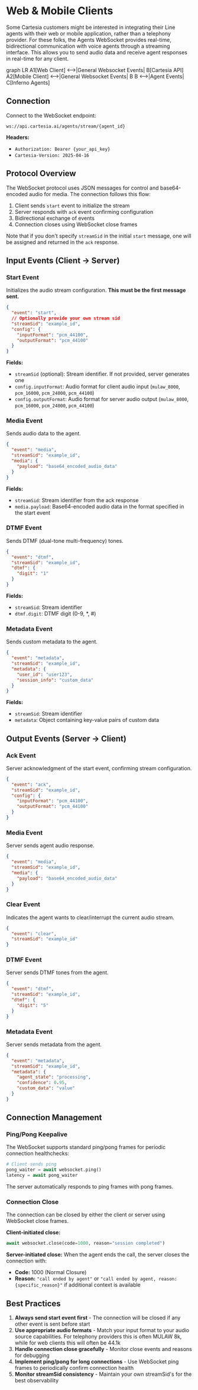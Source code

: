 # Web & Mobile Clients

Some Cartesia customers might be interested in integrating their Line agents with their web or mobile application, rather than a telephony provider. For these folks, the Agents WebSocket provides real-time, bidirectional communication with voice agents through a streaming interface. This allows you to send audio data and receive agent responses in real-time for any client.

graph LR
    A1[Web Client] <-->|General Websocket Events| B[Cartesia API]
    A2[Mobile Client] <-->|General Websocket Events| B
    B <-->|Agent Events| C[Inferno Agents]

## Connection

Connect to the WebSocket endpoint:

```
ws://api.cartesia.ai/agents/stream/{agent_id}
```

**Headers:**
- `Authorization: Bearer {your_api_key}`
- `Cartesia-Version: 2025-04-16`

## Protocol Overview

The WebSocket protocol uses JSON messages for control and base64-encoded audio for media. The connection follows this flow:

1. Client sends `start` event to initialize the stream
2. Server responds with `ack` event confirming configuration
3. Bidirectional exchange of events
4. Connection closes using WebSocket close frames

Note that if you don't specify `streamSid` in the initial `start` message, one will be assigned and returned in the `ack` response.

## Input Events (Client → Server)

### Start Event

Initializes the audio stream configuration. **This must be the first message sent.**

```json
{
  "event": "start",
  // Optionally provide your own stream sid
  "streamSid": "example_id",
  "config": {
    "inputFormat": "pcm_44100",
    "outputFormat": "pcm_44100"
  }
}
```

**Fields:**
- `streamSid` (optional): Stream identifier. If not provided, server generates one
- `config.inputFormat`: Audio format for client audio input (`mulaw_8000`, `pcm_16000`, `pcm_24000`, `pcm_44100`)
- `config.outputFormat`: Audio format for server audio output (`mulaw_8000`, `pcm_16000`, `pcm_24000`, `pcm_44100`)

### Media Event

Sends audio data to the agent.

```json
{
  "event": "media",
  "streamSid": "example_id",
  "media": {
    "payload": "base64_encoded_audio_data"
  }
}
```

**Fields:**
- `streamSid`: Stream identifier from the ack response
- `media.payload`: Base64-encoded audio data in the format specified in the start event

### DTMF Event

Sends DTMF (dual-tone multi-frequency) tones.

```json
{
  "event": "dtmf",
  "streamSid": "example_id",
  "dtmf": {
    "digit": "1"
  }
}
```

**Fields:**
- `streamSid`: Stream identifier
- `dtmf.digit`: DTMF digit (0-9, *, #)

### Metadata Event

Sends custom metadata to the agent.

```json
{
  "event": "metadata",
  "streamSid": "example_id",
  "metadata": {
    "user_id": "user123",
    "session_info": "custom_data"
  }
}
```

**Fields:**
- `streamSid`: Stream identifier
- `metadata`: Object containing key-value pairs of custom data

## Output Events (Server → Client)

### Ack Event

Server acknowledgment of the start event, confirming stream configuration.

```json
{
  "event": "ack",
  "streamSid": "example_id",
  "config": {
    "inputFormat": "pcm_44100",
    "outputFormat": "pcm_44100"
  }
}
```

### Media Event

Server sends agent audio response.

```json
{
  "event": "media",
  "streamSid": "example_id",
  "media": {
    "payload": "base64_encoded_audio_data"
  }
}
```

### Clear Event

Indicates the agent wants to clear/interrupt the current audio stream.

```json
{
  "event": "clear",
  "streamSid": "example_id"
}
```

### DTMF Event

Server sends DTMF tones from the agent.

```json
{
  "event": "dtmf",
  "streamSid": "example_id",
  "dtmf": {
    "digit": "5"
  }
}
```

### Metadata Event

Server sends metadata from the agent.

```json
{
  "event": "metadata",
  "streamSid": "example_id",
  "metadata": {
    "agent_state": "processing",
    "confidence": 0.95,
    "custom_data": "value"
  }
}
```

## Connection Management

### Ping/Pong Keepalive

The WebSocket supports standard ping/pong frames for periodic connection healthchecks:

```python
# Client sends ping
pong_waiter = await websocket.ping()
latency = await pong_waiter
```

The server automatically responds to ping frames with pong frames.

### Connection Close

The connection can be closed by either the client or server using WebSocket close frames.

**Client-initiated close:**
```python
await websocket.close(code=1000, reason="session completed")
```

**Server-initiated close:**
When the agent ends the call, the server closes the connection with:
- **Code:** 1000 (Normal Closure)
- **Reason:** `"call ended by agent"` or `"call ended by agent, reason: {specific_reason}"` if additional context is available

## Best Practices

1. **Always send start event first** - The connection will be closed if any other event is sent before start
2. **Use appropriate audio formats** - Match your input format to your audio source capabilities. For telephony providers this is often MULAW 8k, while for web clients this will often be 44.1k
3. **Handle connection close gracefully** - Monitor close events and reasons for debugging
4. **Implement ping/pong for long connections** - Use WebSocket ping frames to periodically confirm connection health
5. **Monitor streamSid consistency** - Maintain your own streamSid's for the best observability
